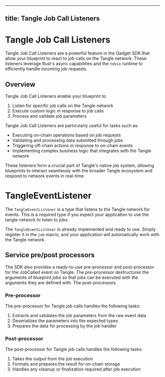 
---

## title: Tangle Job Call Listeners

# Tangle Job Call Listeners

Tangle Job Call Listeners are a powerful feature in the Gadget SDK that allow your blueprint to react to job calls on the Tangle network. These listeners leverage Rust's async capabilities and the `tokio` runtime to efficiently handle incoming job requests.

## Overview

Tangle Job Call Listeners enable your blueprint to:

1. Listen for specific job calls on the Tangle network
2. Execute custom logic in response to job calls
3. Process and validate job parameters

Tangle Job Call Listeners are particularly useful for tasks such as:

- Executing on-chain operations based on job requests
- Validating and processing data submitted through jobs
- Triggering off-chain actions in response to on-chain events
- Implementing complex business logic that integrates with the Tangle network

These listeners form a crucial part of Tangle's native job system, allowing blueprints to interact seamlessly with the broader Tangle ecosystem and respond to network events in real-time.

# TangleEventListener

The `TangleEventListener` is a type that listens to the Tangle network for events. This is a required type if you expect your application to use the tangle network to listen to jobs.

The `TangleEventListener` is already implemented and ready to use. Simply register it in the `job` macro, and your application
will automatically work with the Tangle network.

<GithubFileReaderDisplay
  url="https://github.com/tangle-network/blueprint-template/blob/main/src/lib.rs#L11-L32"
  fromLine={11}
  toLine={32}
  title="Example Blueprint Job with Tangle JobCalled Event Listener"
/>

## Service pre/post processors

The SDK also provides a ready-to-use pre-processor and post-processor for the JobCalled event on Tangle. The pre-processor destructures the arguments of blueprint jobs so that jobs can be executed with the arguments they are defined with. The post-processors

### Pre-processor

The pre-processor for Tangle job calls handles the following tasks:

1. Extracts and validates the job parameters from the raw event data
2. Deserializes the parameters into the expected types
3. Prepares the data for processing by the job handler

<GithubFileReaderDisplay
  url="https://github.com/tangle-network/gadget/blob/main/sdk/src/event_listener/tangle/jobs.rs#L7-L51"
  fromLine={7}
  toLine={51}
  title="Tangle Job Call Pre-processor Implementation"
/>

### Post-processor

The post-processor for Tangle job calls handles the following tasks:

1. Takes the output from the job execution
2. Formats and prepares the result for on-chain storage
3. Handles any cleanup or finalization required after job execution

<GithubFileReaderDisplay
  url="https://github.com/tangle-network/gadget/blob/main/sdk/src/event_listener/tangle/jobs.rs#L54-L73"
  fromLine={54}
  toLine={73}
  title="Tangle Job Call Post-processor Implementation"
/>
